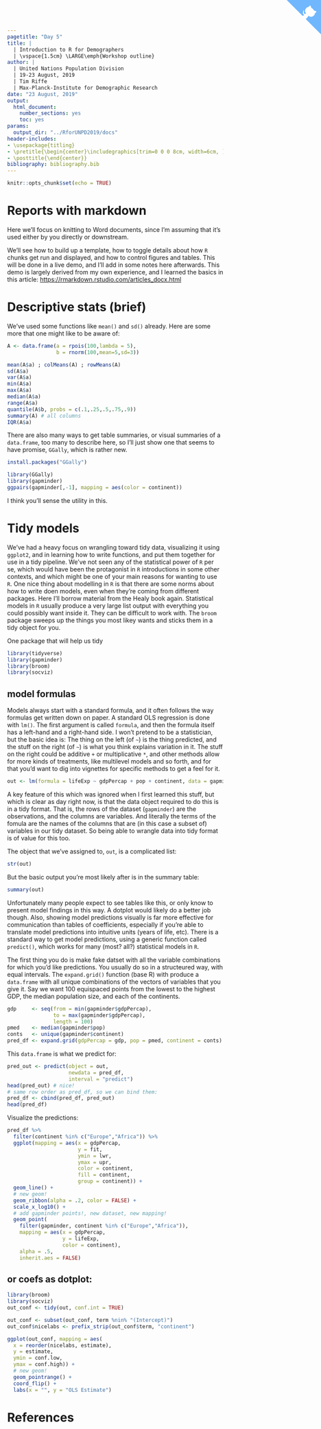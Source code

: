 ```yaml
---
pagetitle: "Day 5"
title: | 
  | Introduction to R for Demographers
  | \vspace{1.5cm} \LARGE\emph{Workshop outline}
author: |
  | United Nations Population Division
  | 19-23 August, 2019
  | Tim Riffe
  | Max-Planck-Institute for Demographic Research
date: "23 August, 2019"
output:
  html_document:
    number_sections: yes
    toc: yes
params:
  output_dir: "../RforUNPD2019/docs"
header-includes:
- \usepackage{titling}
- \pretitle{\begin{center}\includegraphics[trim=0 0 0 8cm, width=6cm, ]{assets/MPIDR_square_color.pdf}\\[\bigskipamount]}
- \posttitle{\end{center}}
bibliography: bibliography.bib
---
```


<a href="https://github.com/timriffe/RforUNPD2019" class="github-corner" aria-label="View source on GitHub"><svg width="80" height="80" viewBox="0 0 250 250" style="fill:#70B7FD; color:#fff; position: absolute; top: 0; border: 0; right: 0;" aria-hidden="true"><path d="M0,0 L115,115 L130,115 L142,142 L250,250 L250,0 Z"></path><path d="M128.3,109.0 C113.8,99.7 119.0,89.6 119.0,89.6 C122.0,82.7 120.5,78.6 120.5,78.6 C119.2,72.0 123.4,76.3 123.4,76.3 C127.3,80.9 125.5,87.3 125.5,87.3 C122.9,97.6 130.6,101.9 134.4,103.2" fill="currentColor" style="transform-origin: 130px 106px;" class="octo-arm"></path><path d="M115.0,115.0 C114.9,115.1 118.7,116.5 119.8,115.4 L133.7,101.6 C136.9,99.2 139.9,98.4 142.2,98.6 C133.8,88.0 127.5,74.4 143.8,58.0 C148.5,53.4 154.0,51.2 159.7,51.0 C160.3,49.4 163.2,43.6 171.4,40.1 C171.4,40.1 176.1,42.5 178.8,56.2 C183.1,58.6 187.2,61.8 190.9,65.4 C194.5,69.0 197.7,73.2 200.1,77.6 C213.8,80.2 216.3,84.9 216.3,84.9 C212.7,93.1 206.9,96.0 205.4,96.6 C205.1,102.4 203.0,107.8 198.3,112.5 C181.9,128.9 168.3,122.5 157.7,114.1 C157.9,116.9 156.7,120.9 152.7,124.9 L141.0,136.5 C139.8,137.7 141.6,141.9 141.8,141.8 Z" fill="currentColor" class="octo-body"></path></svg></a><style>.github-corner:hover .octo-arm{animation:octocat-wave 560ms ease-in-out}@keyframes octocat-wave{0%,100%{transform:rotate(0)}20%,60%{transform:rotate(-25deg)}40%,80%{transform:rotate(10deg)}}@media (max-width:500px){.github-corner:hover .octo-arm{animation:none}.github-corner .octo-arm{animation:octocat-wave 560ms ease-in-out}}</style>


```r
knitr::opts_chunk$set(echo = TRUE)
```

# Reports with markdown
Here we'll focus on knitting to Word documents, since I'm assuming that it's used either by you directly or downstream.

We'll see how to build up a template, how to toggle details about how `R` chunks get run and displayed, and how to control figures and tables. This will be done in a live demo, and I'll add in some notes here afterwards. This demo is largely derived from my own experience, and I learned the basics in this article: [https://rmarkdown.rstudio.com/articles_docx.html](https://rmarkdown.rstudio.com/articles_docx.html)

# Descriptive stats (brief)

We've used some functions like `mean()` and `sd()` already. Here are some more that one might like to be aware of:

```r
A <- data.frame(a = rpois(100,lambda = 5), 
                b = rnorm(100,mean=5,sd=3))

mean(A$a) ; colMeans(A) ; rowMeans(A)
sd(A$a)
var(A$a)
min(A$a)
max(A$a)
median(A$a)
range(A$a)
quantile(A$b, probs = c(.1,.25,.5,.75,.9))
summary(A) # all columns
IQR(A$a)
```

There are also many ways to get table summaries, or visual summaries of a `data.frame`, too many to describe here, so I'll just show one that seems to have promise, `GGally`, which is rather new.
```r
install.packages("GGally")
```

```r
library(GGally)
library(gapminder)
ggpairs(gapminder[,-1], mapping = aes(color = continent))
```

I think you'll sense the utility in this.

# Tidy models
We've had a heavy focus on wrangling toward tidy data, visualizing it using `ggplot2`, and in learning how to write functions, and put them together for use in a tidy pipeline. We've not seen any of the statistical power of `R` per se, which would have been the protagonist in `R` introductions in some other contexts, and which might be one of your main reasons for wanting to use `R`. One nice thing about modelling in `R` is that there are some norms about how to write doen models, even when they're coming from different packages. Here I'll borrow material from the Healy book again. Statistical models in `R` usually produce a very large list output with everything you could possibly want inside it. They can be difficult to work with. The `broom` package sweeps up the things you most likey wants and sticks them in a tidy object for you.

One package that will help us tidy 

```r
library(tidyverse)
library(gapminder)
library(broom)
library(socviz)
```

## model formulas

Models always start with a standard formula, and it often follows the way formulas get written down on paper. A standard OLS regression is done with `lm()`. The first argument is called `formula`, and then the formula itself has a left-hand and a right-hand side. I won't pretend to be a statistician, but the basic idea is: The thing on the left (of `~`) is the thing predicted, and the stuff on the right (of `~`) is what you think explains variation in it. The stuff on the right could be additive `+` or multiplicative `*`, and other methods allow for more kinds of treatments, like multilevel models and so forth, and for that you'd want to dig into vignettes for specific methods to get a feel for it.

```r
out <- lm(formula = lifeExp ~ gdpPercap + pop + continent, data = gapminder)
```

A key feature of this which was ignored when I first learned this stuff, but which is clear as day right now, is that the data object required to do this is in a tidy format. That is, the rows of the dataset (`gapminder`) are the observations, and the columns are variables. And literally the terms of the fomula are the names of the columns that are (in this case a subset of) variables in our tidy dataset. So being able to wrangle data into tidy format is of value for this too. 

The object that we've assigned to, `out`, is a complicated list:
```r
str(out)
```
But the basic output you're most likely after is in the summary table:
```r
summary(out)
```
Unfortunately many people expect to see tables like this, or only know to present model findings in this way. A dotplot would likely do a better job though. Also, showing model predictions visually is far more effective for communication than tables of coefficients, especially if you're able to translate model predictions into intuitive units (years of life, etc). There is a standard way to get model predictions, using a generic function called `predict()`, which works for many (most? all?) statistical models in `R`.

The first thing you do is make fake datset with all the variable combinations for which you'd like predictions. You usually do so in a structeured way, with equal intervals. The `expand.grid()` function (base R) with produce a `data.frame` with all unique combinations of the vectors of variables that you give it. Say we want 100 equispaced points from the lowest to the highest GDP, the median population size, and each of the continents.
```r
gdp     <- seq(from = min(gapminder$gdpPercap),
               to = max(gapminder$gdpPercap),
               length = 100)
pmed    <- median(gapminder$pop)
conts   <- unique(gapminder$continent)
pred_df <- expand.grid(gdpPercap = gdp, pop = pmed, continent = conts)
```

This `data.frame` is what we predict for:
```r
pred_out <- predict(object = out,
                    newdata = pred_df,
                    interval = "predict")
head(pred_out) # nice!
# same row order as pred_df, so we can bind them:
pred_df <- cbind(pred_df, pred_out)
head(pred_df)
```

Visualize the predictions:
```r
pred_df %>% 
  filter(continent %in% c("Europe","Africa")) %>% 
  ggplot(mapping = aes(x = gdpPercap,
                       y = fit,
                       ymin = lwr,
                       ymax = upr,
                       color = continent,
                       fill = continent,
                       group = continent)) +
  geom_line() +
  # new geom!
  geom_ribbon(alpha = .2, color = FALSE) + 
  scale_x_log10() +
  # add gapminder points!, new dataset, new mapping!
  geom_point(
    filter(gapminder, continent %in% c("Europe","Africa")),
    mapping = aes(x = gdpPercap,
                  y = lifeExp,
                  color = continent),
    alpha = .5,
    inherit.aes = FALSE)
```
## or coefs as dotplot:

```r
library(broom)
library(socviz)
out_conf <- tidy(out, conf.int = TRUE)

out_conf <- subset(out_conf, term %nin% "(Intercept)")
out_conf$nicelabs <- prefix_strip(out_conf$term, "continent")

ggplot(out_conf, mapping = aes(
  x = reorder(nicelabs, estimate),
  y = estimate,
  ymin = conf.low,
  ymax = conf.high)) + 
  # new geom!
  geom_pointrange() + 
  coord_flip() + 
  labs(x = "", y = "OLS Estimate")
```







# References 
